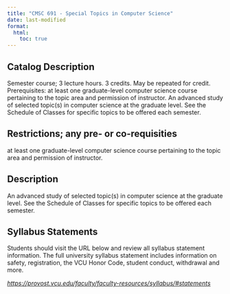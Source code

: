 ```yaml
---
title: "CMSC 691 - Special Topics in Computer Science"
date: last-modified
format:
  html:
    toc: true
---
```


## Catalog Description

Semester course; 3 lecture hours. 3 credits. May be repeated for credit. Prerequisites: at least one graduate-level computer science course pertaining to the topic area and permission of instructor. An advanced study of selected topic(s) in computer science at the graduate level. See the Schedule of Classes for specific topics to be offered each semester.


## Restrictions; any pre- or co-requisities
 
at least one graduate-level computer science course pertaining to the topic area and permission of instructor.

## Description

An advanced study of selected topic(s) in computer science at the graduate level. See the Schedule of Classes for specific topics to be offered each semester.

## Syllabus Statements

Students should visit the URL below and review all syllabus statement information. The full university syllabus statement includes information on safety, registration, the VCU Honor Code, student conduct, withdrawal and more.

*<https://provost.vcu.edu/faculty/faculty-resources/syllabus/#statements>*



